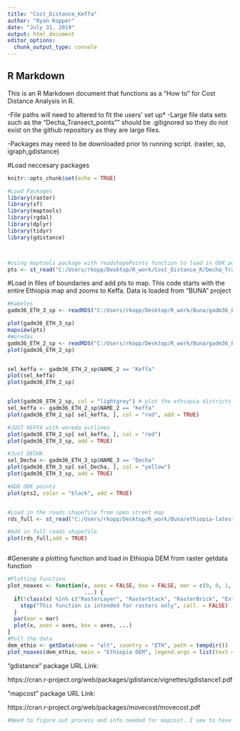```yaml
---
title: "Cost_Distance_Keffa"
author: "Ryan Kopper"
date: "July 31, 2019"
output: html_document
editor_options: 
  chunk_output_type: console
---
```

## R Markdown

This is an R Markdown document that functions as a "How to" for Cost Distance Analysis in R. 

-File paths will need to altered to fit the users' set up*
-Large file data sets such as the "Decha_Transect_points"" should be .gitignored so they do not exist on the github repository as they are large files.

-Packages may need to be downloaded prior to running script. (raster, sp, igraph,gdistance)



#Load neccesary packages
```r
knitr::opts_chunk$set(echo = TRUE)

#Load Packages
library(raster)
library(sf)
library(maptools)
library(rgdal)
library(dplyr)
library(tidyr)
library(gdistance)



#using maptools package with readshapePoints function to load in ODK points shapefile
pts <- st_read("C:/Users/rkopp/Desktop/R_work/Cost_Distance_R/Decha_Transect_Points/Decha_Transect_Points.shp")


```


#Load in files of boundaries and add pts to map. This code starts with the entire Ethiopia map and zooms to Keffa. Data is loaded from "BUNA" project
```r
#Kabeles
gadm36_ETH_3_sp <- readRDS("C:/Users/rkopp/Desktop/R_work/Buna/gadm36_ETH_3_sp.rds")

plot(gadm36_ETH_3_sp)
mapview(pts)
#Woredas
gadm36_ETH_2_sp <- readRDS("C:/Users/rkopp/Desktop/R_work/Buna/gadm36_ETH_2_sp.rds")
plot(gadm36_ETH_2_sp)


sel_keffa <- gadm36_ETH_2_sp$NAME_2 == "Keffa"
plot(sel_keffa)
plot(gadm36_ETH_2_sp)


plot(gadm36_ETH_2_sp, col = "lightgrey") # plot the ethiopia districts
sel_keffa <- gadm36_ETH_2_sp$NAME_2 == "Keffa"
plot(gadm36_ETH_2_sp[ sel_keffa, ], col = "red", add = TRUE)

#JUST KEFFA with woreda outlines
plot(gadm36_ETH_2_sp[ sel_keffa, ], col = "red")
plot(gadm36_ETH_3_sp, add = TRUE)

#Just DECHA 
sel_Decha <- gadm36_ETH_3_sp$NAME_3 == "Decha"
plot(gadm36_ETH_3_sp[ sel_Decha, ], col = "yellow")
plot(gadm36_ETH_3_sp, add = TRUE)

#ADD ODK points
plot(pts2, color = "black", add = TRUE)


#Load in the roads shapefile from open street map
rds_full <- st_read("C:/Users/rkopp/Desktop/R_work/Buna/ethiopia-latest-free_OS/gis_osm_roads_free_1.shp")

#Add in full roads shapefile
plot(rds_full,add = TRUE)



```




#Generate a plotting function and load in Ethiopia DEM from raster getdata function
```r
#Plotting function
plot_noaxes <- function(x, axes = FALSE, box = FALSE, mar = c(0, 0, 1, 4), 
                        ...) {
  if(!class(x) %in% c("RasterLayer", "RasterStack", "RasterBrick", "Extent")) {
    stop("This function is intended for rasters only", call. = FALSE)
  }
  par(mar = mar)
  plot(x, axes = axes, box = axes, ...)
}
#Pull the data
dem_ethio <- getData(name = "alt", country = "ETH", path = tempdir())
plot_noaxes(dem_ethio, main = "Ethiopia DEM", legend.args = list(text = "meters"))


```



"gdistance" package URL Link:

https://cran.r-project.org/web/packages/gdistance/vignettes/gdistance1.pdf

"mapcost" package URL Link:

https://cran.r-project.org/web/packages/movecost/movecost.pdf

```r
#Need to figure out process and info needed for mapcost. I see to have the required file types.


```

